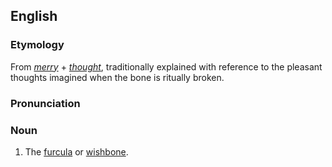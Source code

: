 ==English==
===Etymology===
From ''[[merry]]'' + ''[[thought]]'', traditionally explained with reference to the pleasant thoughts imagined when the bone is ritually broken.

===Pronunciation===
{{IPA|/ˈmɛɹɪθɔːt/}}

===Noun===
{{en-noun}}

# The [[furcula]] or [[wishbone]].